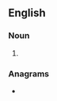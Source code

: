 ==English==

===Noun===
{{head|en|noun form}}

# {{plural of|mikan|lang=en}}

===Anagrams===
* {{anagrams|en|a=aikmns|Makins|kamsin|maskin}}